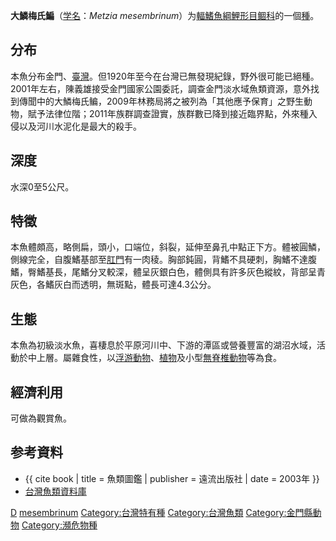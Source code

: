 {{Speciesbox
| image = 大鱗梅氏鯿.jpg
| taxon = Metzia mesembrinum
| status = NE
| status_system = IUCN3.1 
| binomial_authority = [[Jordan|Jordan]] & [[Evermann|Evermann]], 1902
| synonyms = 
*[[大鱗鱎|大鱗鱎]] ''Acheilognathus mesembrinum''<br /><small>Jordan & Evermann, 1902</small>
*[[大鱗石川魚|大鱗石川魚]] ''Ischikauia macrolepis''<br /><small>Regan, 1908</small>
*''Rasborinus lineatus takakii''<br /><small>Oshima, 1920</small>
*[[大鱗細鯿|大鱗細鯿]] ''Rasborinus macrolepis''<br /><small>Regan, 1908</small>
*[[高木氏細鯿|高木氏細鯿]] ''Rasborinus takakii''<br /><small>Oshima, 1920</small>
}}

'''大鱗梅氏鯿'''（[[学名|学名]]：''Metzia mesembrinum''）为[[輻鰭魚綱|輻鰭魚綱]][[鯉形目|鯉形目]][[鲴科|鲴科]]的一個[[種|種]]。

==分布==
本魚分布金門、[[臺灣|臺灣]]。但1920年至今在台灣已無發現紀錄，野外很可能已絕種。2001年左右，陳義雄接受金門國家公園委託，調查金門淡水域魚類資源，意外找到傳聞中的大鱗梅氏鳊，2009年林務局將之被列為「其他應予保育」之野生動物，賦予法律位階；2011年族群調查證實，族群數已降到接近臨界點，外來種入侵以及河川水泥化是最大的殺手。

==深度==
水深0至5公尺。

==特徵==
本魚體頗高，略側扁，頭小，口端位，斜裂，延伸至鼻孔中點正下方。體被圓鱗，側線完全，自腹鰭基部至[[肛門|肛門]]有一肉稜。胸部鈍圓，背鰭不具硬刺，胸鰭不達腹鰭，臀鰭基長，尾鰭分叉較深，體呈灰銀白色，體側具有許多灰色縱紋，背部呈青灰色，各鰭灰白而透明，無斑點，體長可達4.3公分。

==生態==
本魚為初級淡水魚，喜棲息於平原河川中、下游的潭區或營養豐富的湖沼水域，活動於中上層。屬雜食性，以[[浮游動物|浮游動物]]、[[植物|植物]]及小型[[無脊椎動物|無脊椎動物]]等為食。

==經濟利用==
可做為觀賞魚。

== 参考資料 ==
*{{ cite book | title = 魚類圖鑑 | publisher = 遠流出版社 | date = 2003年 }}
*[http://fishdb.sinica.edu.tw/ 台灣魚類資料庫]{{Wayback|url=http://fishdb.sinica.edu.tw/ |date=20160304193340 }}

{{鯉形目小作品}}
{{Taxonbar}}
[[Category:觀賞魚|D]]
[[Category:梅氏鯿屬|mesembrinum]]
[[Category:台灣特有種|Category:台灣特有種]]
[[Category:台灣魚類|Category:台灣魚類]]
[[Category:金門縣動物|Category:金門縣動物]]
[[Category:瀕危物種|Category:瀕危物種]]